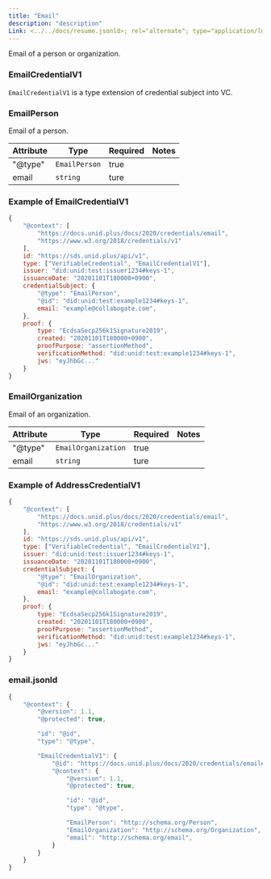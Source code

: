 ```yaml
---
title: "Email"
description: "description"
Link: <../../docs/resume.jsonld>; rel="alternate"; type="application/ld+json"
---
```


Email of a person or organization.

### EmailCredentialV1

`EmailCredentialV1` is a type extension of credential subject into VC.

### EmailPerson
Email of a person.

| Attribute | Type | Required | Notes |
| ---- | ---- | ---- | ---- |
| "@type" | `EmailPerson` | true ||
| email | `string` | ture ||

### Example of EmailCredentialV1

```js
{
    "@context": [
        "https://docs.unid.plus/docs/2020/credentials/email",
        "https://www.w3.org/2018/credentials/v1"
    ],
    id: "https://sds.unid.plus/api/v1",
    type: ["VerifiableCredential", "EmailCredentialV1"],
    issuer: "did:unid:test:issuer1234#keys-1",
    issuanceDate: "20201101T180000+0900",
    credentialSubject: {
        "@type": "EmailPerson",
        "@id": "did:unid:test:example1234#keys-1",
        email: "example@collabogate.com",
    },
    proof: {
        type: "EcdsaSecp256k1Signature2019",
        created: "20201101T180000+0900",
        proofPurpose: "assertionMethod",
        verificationMethod: "did:unid:test:example1234#keys-1",
        jws: "eyJhbGc..."
    }
}
```

### EmailOrganization
Email of an organization.

| Attribute | Type | Required | Notes |
| ---- | ---- | ---- | ---- |
| "@type" | `EmailOrganization` | true ||
| email | `string` | ture ||

### Example of AddressCredentialV1

```js
{
    "@context": [
        "https://docs.unid.plus/docs/2020/credentials/email",
        "https://www.w3.org/2018/credentials/v1"
    ],
    id: "https://sds.unid.plus/api/v1",
    type: ["VerifiableCredential", "EmailCredentialV1"],
    issuer: "did:unid:test:issuer1234#keys-1",
    issuanceDate: "20201101T180000+0900",
    credentialSubject: {
        "@type": "EmailOrganization",
        "@id": "did:unid:test:example1234#keys-1",
        email: "example@collabogate.com",
    },
    proof: {
        type: "EcdsaSecp256k1Signature2019",
        created: "20201101T180000+0900",
        proofPurpose: "assertionMethod",
        verificationMethod: "did:unid:test:example1234#keys-1",
        jws: "eyJhbGc..."
    }
}
```

### email.jsonld

```js
{
    "@context": {
        "@version": 1.1,
        "@protected": true,

        "id": "@id",
        "type": "@type",

        "EmailCredentialV1": {
            "@id": "https://docs.unid.plus/docs/2020/credentials/email#EmailCredentialV1",
            "@context": {
                "@version": 1.1,
                "@protected": true,

                "id": "@id",
                "type": "@type",

                "EmailPerson": "http://schema.org/Person",
                "EmailOrganization": "http://schema.org/Organization",
                "email": "http://schema.org/email",
            }
        }
    }
}
```
